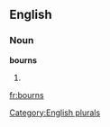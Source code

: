 
==English==

===Noun===
'''bourns'''

# {{plural of|[[bourn]]}}

[[Category:English plurals]]

[[fr:bourns]]